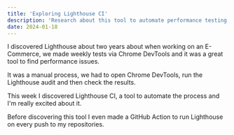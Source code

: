 ```yaml
---
title: 'Exploring Lighthouse CI'
description: 'Research about this tool to automate performance testing of a webpage'
date: 2024-01-18
---
```


I discovered Lighthouse about two years about when working on an
E-Commerce, we made weekly tests via Chrome DevTools and it was a
great tool to find performance issues.

It was a manual process, we had to open Chrome DevTools, run the
Lighthouse audit and then check the results.

This week I discovered Lighthouse CI, a tool to automate the process
and I'm really excited about it.

Before discovering this tool I even made a GitHub Action to run
Lighthouse on every push to my repositories.
